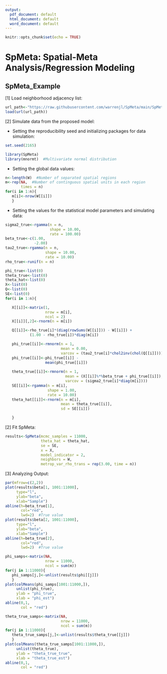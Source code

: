 ```yaml
---
output:
  pdf_document: default
  html_document: default
  word_document: default
---
```

```r
knitr::opts_chunk$set(echo = TRUE)
```
# SpMeta: Spatial-Meta Analysis/Regression Modeling

## SpMeta_Example
[1]  Load neighborhood adjacency list:
```r
url_path<-"https://raw.githubusercontent.com/warrenjl/SpMeta/main/SpMeta_Example/neighbors.RData"
load(url(url_path))
```

[2] Simulate data from the proposed model:

* Setting the reproducibility seed and initializing packages for data simulation: 
```r
set.seed(2165)

library(SpMeta)  
library(mnormt)  #Multivariate normal distribution
```

* Setting the global data values:
```r
n<-length(W)  #Number of separated spatial regions
m<-rep(NA,  #Number of continguous spatial units in each region
       times = n)
for(i in 1:n){
   m[i]<-nrow(W[[i]]) 
   }
```

* Setting the values for the statistical model parameters and simulating data:
```r
sigma2_true<-rgamma(n = n,
                    shape = 10.00,
                    rate = 100.00)
beta_true<-c(1.00,
             -2.00)
tau2_true<-rgamma(n = n,
                  shape = 10.00,
                  rate = 10.00)
rho_true<-runif(n = n)

phi_true<-list(0)
theta_true<-list(0)
theta_hat<-list(0)
X<-list(0)
Q<-list(0)
SE<-list(0)
for(i in 1:n){

   X[[i]]<-matrix(1,
                  nrow = m[i],
                  ncol = 2)
   X[[i]][,2]<-rnorm(n = m[i])

   Q[[i]]<-rho_true[i]*(diag(rowSums(W[[i]])) - W[[i]]) +
           (1.00 - rho_true[i])*diag(m[i])

   phi_true[[i]]<-rmnorm(n = 1,
                         mean = 0.00,
                         varcov = (tau2_true[i]*chol2inv(chol(Q[[i]]))))
   phi_true[[i]]<-phi_true[[i]] - 
                  mean(phi_true[[i]])
  
   theta_true[[i]]<-rmnorm(n = 1,
                           mean = (X[[i]]%*%beta_true + phi_true[[i]]),
                           varcov = (sigma2_true[i]*diag(m[i])))
   SE[[i]]<-rgamma(n = m[i],
                   shape = 1.00,
                   rate = 10.00)
   theta_hat[[i]]<-rnorm(n = m[i],
                         mean = theta_true[[i]],
                         sd = SE[[i]])

   }
```

[2] Fit SpMeta:

```r
results<-SpMeta(mcmc_samples = 11000, 
                theta_hat = theta_hat,
                se = SE,
                x = X,
                model_indicator = 2,
                neighbors = W,
                metrop_var_rho_trans = rep(3.00, time = n))
```

[3]  Analyzing Output:

```r
par(mfrow=c(2,2))
plot(results$beta[1, 1001:11000], 
     type="l",
     ylab="beta",
     xlab="Sample")
abline(h=beta_true[1],
       col="red",
       lwd=2)  #True value
plot(results$beta[2, 1001:11000], 
     type="l",
     ylab="beta",
     xlab="Sample")
abline(h=beta_true[2],
       col="red",
       lwd=2)  #True value

phi_samps<-matrix(NA,
                  nrow = 11000,
                  ncol = sum(m))
for(j in 1:11000){
   phi_samps[j,]<-unlist(results$phi[[j]])
   }
plot(colMeans(phi_samps[1001:11000,]),
     unlist(phi_true),
     ylab = "phi_true",
     xlab = "phi_est")
abline(0,1,
       col = "red")

theta_true_samps<-matrix(NA,
                         nrow = 11000,
                         ncol = sum(m))
for(j in 1:11000){
   theta_true_samps[j,]<-unlist(results$theta_true[[j]])
   }
plot(colMeans(theta_true_samps[1001:11000,]),
     unlist(theta_true),
     ylab = "theta_true_true",
     xlab = "theta_true_est")
abline(0,1,
       col = "red")
```